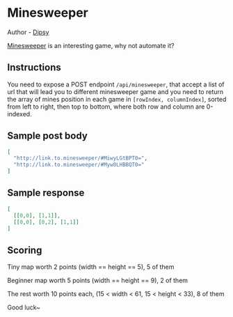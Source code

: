 # Minesweeper

Author - [Dipsy](https://github.com/dipsywong98)
 
[Minesweeper](https://www.google.com/search?q=minesweeper&rlz=1C1YTUH_zh-HKHK1048HK1048&oq=minesweeper&gs_lcrp=EgZjaHJvbWUqBwgAEAAYjwIyBwgAEAAYjwIyDwgBEC4YQxiDARixAxiKBTIHCAIQLhiABDIHCAMQABiABDIHCAQQLhiABDIGCAUQRRg8MgYIBhBFGDwyBggHEEUYQdIBCDUxMTlqMGo3qAIAsAIA&sourceid=chrome&ie=UTF-8#cobssid=s) is an interesting game, why not automate it?

## Instructions

You need to expose a POST endpoint `/api/minesweeper`, that accept a list of url that will lead you to different minesweeper game and you need to return the array of mines position in each game in `[rowIndex, columnIndex]`, sorted from left to right, then top to bottom, where both row and column are 0-indexed.

## Sample post body

```json
[
  "http://link.to.minesweeper/#MiwyLGtBPT0=",
  "http://link.to.minesweeper/#Myw0LHBBQT0="
]
```
## Sample response

```json
[
  [[0,0], [1,1]],
  [[0,0], [0,2], [1,1]]
]
```

## Scoring

Tiny map worth 2 points (width == height == 5), 5 of them

Beginner map worth 5 points (width == height == 9), 2 of them

The rest worth 10 points each, (15 < width < 61, 15 < height < 33), 8 of them

Good luck~
